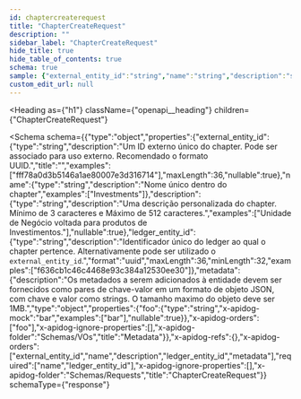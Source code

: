 ```yaml
---
id: chaptercreaterequest
title: "ChapterCreateRequest"
description: ""
sidebar_label: "ChapterCreateRequest"
hide_title: true
hide_table_of_contents: true
schema: true
sample: {"external_entity_id":"string","name":"string","description":"string","ledger_entity_id":"3fa85f64-5717-4562-b3fc-2c963f66afa6","metadata":{"foo":"string"}}
custom_edit_url: null
---
```



<Heading
  as={"h1"}
  className={"openapi__heading"}
  children={"ChapterCreateRequest"}
>
</Heading>





<Schema
  schema={{"type":"object","properties":{"external_entity_id":{"type":"string","description":"Um ID externo único do chapter. Pode ser associado para uso externo. Recomendado o formato UUID.","title":"","examples":["fff78a0d3b5146a1ae80007e3d316714"],"maxLength":36,"nullable":true},"name":{"type":"string","description":"Nome único dentro do chapter","examples":["Investments"]},"description":{"type":"string","description":"Uma descrição personalizada do chapter. Mínimo de 3 caracteres e Máximo de 512 caracteres.","examples":["Unidade de Negócio voltada para produtos de Investimentos."],"nullable":true},"ledger_entity_id":{"type":"string","description":"Identificador único do ledger ao qual o chapter pertence. Alternativamente pode ser utilizado o `external_entity_id`.","format":"uuid","maxLength":36,"minLength":32,"examples":["f636cb1c46c4468e93c384a12530ee30"]},"metadata":{"description":"Os metadados a serem adicionados à entidade devem ser fornecidos como pares de chave-valor em um formato de objeto JSON, com chave e valor como strings. O tamanho maximo do objeto deve ser 1MB.","type":"object","properties":{"foo":{"type":"string","x-apidog-mock":"bar","examples":["bar"],"nullable":true}},"x-apidog-orders":["foo"],"x-apidog-ignore-properties":[],"x-apidog-folder":"Schemas/VOs","title":"Metadata"}},"x-apidog-refs":{},"x-apidog-orders":["external_entity_id","name","description","ledger_entity_id","metadata"],"required":["name","ledger_entity_id"],"x-apidog-ignore-properties":[],"x-apidog-folder":"Schemas/Requests","title":"ChapterCreateRequest"}}
  schemaType={"response"}
>
  
</Schema>
